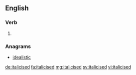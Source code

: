 ==English==

===Verb===
{{head|en}}

# {{en-past of|italicise}}

===Anagrams===
* [[idealistic#English|idealistic]]

[[de:italicised]]
[[fa:italicised]]
[[mg:italicised]]
[[sv:italicised]]
[[vi:italicised]]